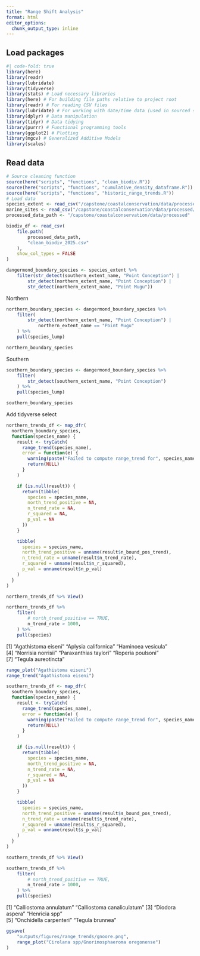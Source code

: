 ```yaml
---
title: "Range Shift Analysis"
format: html
editor_options: 
  chunk_output_type: inline
---
```


## Load packages
```r
#| code-fold: true
library(here)
library(readr)
library(lubridate)
library(tidyverse)
library(stats) # Load necessary libraries
library(here) # For building file paths relative to project root
library(readr) # For reading CSV files
library(lubridate) # For working with date/time data (used in sourced scripts)
library(dplyr) # Data manipulation
library(tidyr) # Data tidying
library(purrr) # Functional programming tools
library(ggplot2) # Plotting
library(mgcv) # Generalized Additive Models
library(scales)
```

## Read data
```r
# Source cleaning function
source(here("scripts", "functions", "clean_biodiv.R"))
source(here("scripts", "functions", "cumulative_density_dataframe.R"))
source(here("scripts", "functions", "historic_range_trends.R"))
# Load data
species_extent <- read_csv("/capstone/coastalconservation/data/processed/species_extent.csv")
marine_sites <- read_csv("/capstone/coastalconservation/data/processed/marine_site_segments.csv") # Load processed datasets
processed_data_path <- "/capstone/coastalconservation/data/processed"

biodiv_df <- read_csv(
    file.path(
        processed_data_path,
        "clean_biodiv_2025.csv"
    ),
    show_col_types = FALSE
)
```


```r
dangermond_boundary_species <- species_extent %>%
    filter(str_detect(southern_extent_name, "Point Conception") |
        str_detect(northern_extent_name, "Point Conception") |
        str_detect(northern_extent_name, "Point Mugu"))
```

Northern
```r
northern_boundary_species <- dangermond_boundary_species %>%
    filter(
        str_detect(northern_extent_name, "Point Conception") |
            northern_extent_name == "Point Mugu"
    ) %>%
    pull(species_lump)
```

```r
northern_boundary_species
```

Southern
```r
southern_boundary_species <- dangermond_boundary_species %>%
    filter(
        str_detect(southern_extent_name, "Point Conception")
    ) %>%
    pull(species_lump)
```

```r
southern_boundary_species
```
Add tidyverse select

```r
northern_trends_df <- map_dfr(
  northern_boundary_species,
  function(species_name) {
    result <- tryCatch(
      range_trend(species_name),
      error = function(e) {
        warning(paste("Failed to compute range_trend for", species_name, ":", e$message))
        return(NULL)
      }
    )

    if (is.null(result)) {
      return(tibble(
        species = species_name,
        north_trend_positive = NA,
        n_trend_rate = NA,
        r_squared = NA,
        p_val = NA
      ))
    }

    tibble(
      species = species_name,
      north_trend_positive = unname(result$n_bound_pos_trend),
      n_trend_rate = unname(result$n_trend_rate),
      r_squared = unname(result$n_r_squared),
      p_val = unname(result$n_p_val)
    )
  }
)

```

```r
northern_trends_df %>% View()
```

```r
northern_trends_df %>%
    filter(
        # north_trend_positive == TRUE,
        n_trend_rate > 1000,
    ) %>%
    pull(species)
```

[1] "Agathistoma eiseni"   "Aplysia californica"  "Haminoea vesicula"   
[4] "Norrisia norrisii"    "Paraxanthias taylori" "Roperia poulsoni"    
[7] "Tegula aureotincta"  

```r
range_plot("Agathistoma eiseni")
range_trend("Agathistoma eiseni")
```

```r
southern_trends_df <- map_dfr(
  southern_boundary_species,
  function(species_name) {
    result <- tryCatch(
      range_trend(species_name),
      error = function(e) {
        warning(paste("Failed to compute range_trend for", species_name, ":", e$message))
        return(NULL)
      }
    )

    if (is.null(result)) {
      return(tibble(
        species = species_name,
        north_trend_positive = NA,
        n_trend_rate = NA,
        r_squared = NA,
        p_val = NA
      ))
    }

    tibble(
      species = species_name,
      north_trend_positive = unname(result$s_bound_pos_trend),
      n_trend_rate = unname(result$s_trend_rate),
      r_squared = unname(result$s_r_squared),
      p_val = unname(result$s_p_val)
    )
  }
)
```

```r
southern_trends_df %>% View()
```

```r
southern_trends_df %>%
    filter(
        # north_trend_positive == TRUE,
        n_trend_rate > 1000,
    ) %>%
    pull(species)
```

[1] "Calliostoma annulatum"     "Calliostoma canaliculatum"
[3] "Diodora aspera"            "Henricia spp"             
[5] "Onchidella carpenteri"     "Tegula brunnea" 


```r
ggsave(
    "outputs/figures/range_trends/gnoore.png",
    range_plot("Cirolana spp/Gnorimosphaeroma oregonense")
)
```
